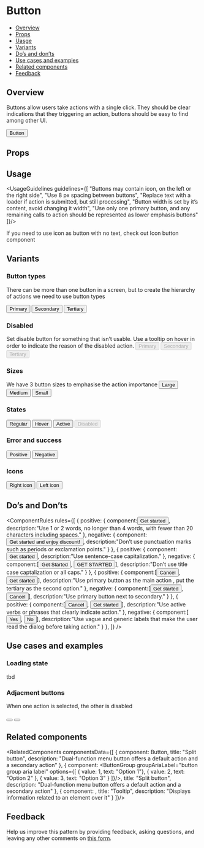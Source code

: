 
<Meta
  title="Components/Button"
  component={Button}
/>

# Button

- [Overview](#overview)
- [Props](#props)
- [Uasge](#uasge)
- [Variants](#variants)
- [Do’s and don’ts](#component-rules)
- [Use cases and examples](#Use-cases-and-examples)
- [Related components](#related-components)
- [Feedback](#feedback)

## Overview
Buttons allow users take actions with a single click.
They should be clear indications that they triggering an action, buttons should be easy to find among other UI.

<Canvas>
  <Button>Button</Button>
</Canvas>

## Props
<Props />

## Usage
<UsageGuidelines guidelines={[
  "Buttons may contain icon, on the left or the right side",
  "Use 8 px spacing between buttons",
  "Replace text with a loader if action is submitted, but still processing",
  "Button width is set by it’s content, avoid changing it width",
  "Use only one primary button, and any remaining calls to action should be represented as lower emphasis buttons"
]}/>

<Tip title="Not what you were looking for?">If you need to use icon as button with no text, check out Icon button component</Tip>

## Variants
### Button types
There can be more than one button in a screen, but to create the hierarchy of actions we need to use button types

<Canvas>
    <Button>Primary</Button>
    <Button kind={Button.kinds.SECONDARY}>Secondary</Button>
    <Button kind={Button.kinds.TERTIARY}>Tertiary</Button>
</Canvas>

### Disabled
Set disable button for something that isn’t usable. Use a tooltip on hover in order to indicate the reason of the disabled action.
<Canvas>
    <Button disabled>Primary</Button>
    <Button kind={Button.kinds.SECONDARY} disabled>Secondary</Button>
    <Button kind={Button.kinds.TERTIARY} disabled>Tertiary</Button>
</Canvas>

### Sizes
We have 3 button sizes to emphasise the action importance
<Canvas>
    <Button size={Button.sizes.LARGE}>Large</Button>
    <Button size={Button.sizes.MEDIUM}>Medium</Button>
    <Button size={Button.sizes.SMALL}>Small</Button>
</Canvas>

### States
<Canvas>
  <Button>Regular</Button>
  <Button>Hover</Button>
  <Button>Active</Button>
  <Button disabled>Disabled</Button>
</Canvas>

### Error and success
<Canvas>
    <Button color={Button.colors.POSITIVE}>Positive</Button>
    <Button color={Button.colors.NEGATIVE}>Negative</Button>
</Canvas>

### Icons
<Canvas>
  <Button rightIcon={Calendar}>Right icon</Button>
  <Button leftIcon={Calendar}>Left icon</Button>
</Canvas>

## Do’s and Don’ts
<ComponentRules
  rules={[
    {
      positive: {
        component:<Button>Get started</Button>,
        description:"Use 1 or 2 words, no longer than 4 words, with fewer than 20 characters including spaces."
      },
      negative: {
        component:<Button>Get started and enjoy discount!</Button>,
        description:"Don’t use punctuation marks such as periods or exclamation points."
      }
    },
    {
      positive: {
        component:<Button>Get started</Button>,
        description:"Use sentence-case capitalization."
      },
      negative: {
        component:[<Button>Get Started</Button>, <Button>GET STARTED</Button>],
        description:"Don’t use title case captalization or all caps."
      }
    },
    {
      positive: {
        component:[<Button kind={Button.kinds.TERTIARY}>Cancel</Button>, <Button>Get started</Button>],
        description:"Use primary button as the main action , put the tertiary as the second option."
      },
      negative: {
        component:[<Button>Get started</Button>, <Button kind={Button.kinds.SECONDARY}>Cancel</Button>],
        description:"Use primary button next to secondary."
      }
    },
    {
      positive: {
        component:[<Button kind={Button.kinds.TERTIARY}>Cancel</Button>, <Button>Get started</Button>],
        description:"Use active verbs or phrases that clearly indicate action."
      },
      negative: {
        component:[<Button kind={Button.kinds.TERTIARY}>Yes</Button>, <Button>No</Button>],
        description:"Use vague and generic labels that make the user read the dialog before taking action."
      }
    },
  ]}
/>



## Use cases and examples

### Loading state
tbd

### Adjacment buttons
When one action is selected, the other is disabled

<Canvas>
    <Button
      rightFlat
      kind={Button.kinds.SECONDARY}
      size={Button.sizes.SMALL}
      ariaLabel="decrease zoom level"
    >
      <Remove />
    </Button>
    <Button
      leftFlat
      kind={Button.kinds.SECONDARY}
      size={Button.sizes.SMALL}
      ariaLabel="increase zoom level"
    >
      <Add />
    </Button>
</Canvas>

## Related components
<RelatedComponents componentsData={[
  {
    component: <SplitButton>Button</SplitButton>,
    title: "Split button",
    description: "Dual-function menu button offers a default action and a secondary action"
  },
  {
    component: <ButtonGroup groupAriaLabel="button group aria label"
                            options={[
                              { value: 1, text: "Option 1"},
                              { value: 2, text: "Option 2" },
                              { value: 3, text: "Option 3" }
                            ]}/>,
    title: "Split button",
    description: "Dual-function menu button offers a default action and a secondary action"
  },
  {
    component: <Tooltip/>,
    title: "Tooltip",
    description: "Displays information related to an element over it"
  }
]}/>

## Feedback
Help us improve this pattern by providing feedback, asking questions, and leaving any other comments on [this form](https://forms.monday.com/forms/213ebddcb0d423ae5b6178fb6e8f7b3d?r=use1).